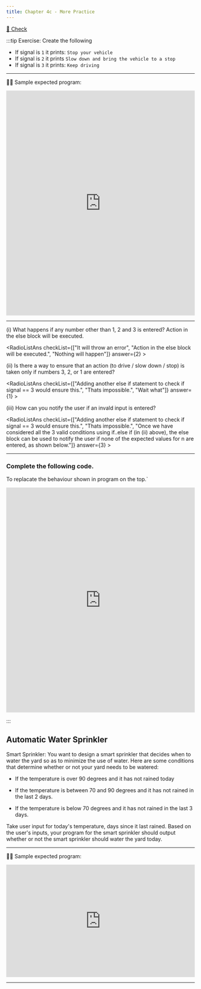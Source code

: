 ```yaml
---
title: Chapter 4c - More Practice
---
```





[👀 Check](https://learn2codelive.com/courses/107/pages/lesson-4-learning-activities-e1-introduce-if-else-if-else-conditional?module_item_id=9117)

:::tip Exercise: Create the following

- If signal is `1` it prints: `Stop your vehicle`
- If signal is `2` it prints `Slow down and bring the vehicle to a stop`
- If signal is `3` it prints: `Keep driving`



***

🙋‍♀️ Sample expected program:

<iframe src="https://trinket.io/embed/java/f114a5333c?outputOnly=true&start=result" width="100%" height="600" frameborder="0" marginwidth="0" marginheight="0" allowfullscreen></iframe>

***

(i) What happens if any number other than 1, 2 and 3 is entered? Action in the else block will be executed.

<RadioListAns checkList={["It will throw an error", "Action in the else block will be executed.", "Nothing will happen"]} answer={2} >
</RadioListAns>

(ii) Is there a way to ensure that an action (to drive / slow down / stop) is taken only if numbers 3, 2, or 1 are entered?

<RadioListAns checkList={["Adding another else if statement to check if signal == 3 would ensure this.", "Thats impossible.", "Wait what"]} answer={1} >
</RadioListAns>

(iii) How can you notify the user if an invald input is entered?

<RadioListAns checkList={["Adding another else if statement to check if signal == 3 would ensure this.", "Thats impossible.", "Once we have considered all the 3 valid conditions using if..else if (in (ii) above), the else block can be used to notify the user if none of the expected values for n are entered, as shown below."]} answer={3} >
</RadioListAns>

***

### Complete the following code.
To replacate the behaviour shown in program on the top.`

<iframe src="https://trinket.io/embed/java/1cae2182f5" width="100%" height="600" frameborder="0" marginwidth="0" marginheight="0" allowfullscreen></iframe>

:::


## Automatic Water Sprinkler

Smart Sprinkler: You want to design a smart sprinkler that decides when to water the yard so as to minimize the use of water. Here are some conditions that determine whether or not your yard needs to be watered:

- If the temperature is over 90 degrees and it has not rained today

- If the temperature is between 70 and 90 degrees and it has not rained in the last 2 days.

- If the temperature is below 70 degrees and it has not rained in the last 3 days.

Take user input for today's temperature, days since it last rained. Based on the user's inputs, your program for the smart sprinkler should output whether or not the smart sprinkler should water the yard today.


***

🙋‍♀️ Sample expected program:

<iframe src="https://trinket.io/embed/java/93a503e862?outputOnly=true" width="100%" height="300" frameborder="0" marginwidth="0" marginheight="0" allowfullscreen></iframe>

***


